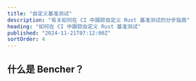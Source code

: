 ```yaml
---
title: "自定义基准测试"
description: "有关如何在 CI 中跟踪自定义 Rust 基准测试的分步指南"
heading: "如何在 CI 中跟踪自定义 Rust 基准测试"
published: "2024-11-21T07:12:00Z"
sortOrder: 4
---
```



<Intro
  text="如何在 Rust 中构建自定义基准测试框架"
  url="/zh/learn/benchmarking/rust/custom-harness/"
  name="自定义"
/>

## 什么是 Bencher？

<BencherIntro />

<Steps
  adapter="json"
  url="/zh/docs/explanation/adapters/#-json"
/>

<JsonInner>
  <CargoBench />
</JsonInner>

<br />

<CallToAction />